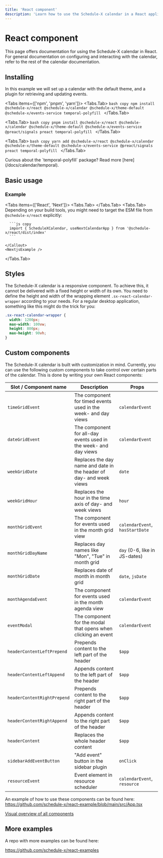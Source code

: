 ```yaml
---
title: 'React component'
description: 'Learn how to use the Schedule-X calendar in a React application'
---
```



# <ReactIcon /> React component

This page offers documentation for using the Schedule-X calendar in React. For general documentation on
configuring and interacting with the calendar, refer to the rest of the calendar documentation.

## Installing

In this example we will set up a calendar with the default theme, and a plugin for retrieving and updating events.


<Tabs items={['npm', 'pnpm', 'yarn']}>
  <Tabs.Tab>
    ```bash copy
      npm install @schedule-x/react @schedule-x/calendar @schedule-x/theme-default @schedule-x/events-service temporal-polyfill
    ```
  </Tabs.Tab>

  <Tabs.Tab>
    ```bash copy
      pnpm install @schedule-x/react @schedule-x/calendar @schedule-x/theme-default @schedule-x/events-service @preact/signals preact temporal-polyfill
    ```
  </Tabs.Tab>

  <Tabs.Tab>
    ```bash copy
      yarn add @schedule-x/react @schedule-x/calendar @schedule-x/theme-default @schedule-x/events-service @preact/signals preact temporal-polyfill
    ```
  </Tabs.Tab>
</Tabs>


<Callout type="info">
  Curious about the `temporal-polyfill` package? Read more [here](/docs/calendar/temporal).
</Callout>


## Basic usage

### Example


<Tabs items={['React', 'Next']}>
  <Tabs.Tab>
    <ReactExample />
  </Tabs.Tab>
  <Tabs.Tab>
    <Callout type="info">
      Depending on your build tools, you might need to target
      the ESM file from `@schedule-x/react` explicitly:

      ```js copy
      import { ScheduleXCalendar, useNextCalendarApp } from '@schedule-x/react/dist/index'
      ```

    </Callout>
    <NextjsExample />
  </Tabs.Tab>
</Tabs>

## Styles

The Schedule-X calendar is a responsive component. To achieve this,
it cannot be delivered with a fixed height or width of its own. You need to define the height and width of the
wrapping element `.sx-react-calendar-wrapper` according to your needs. For a regular desktop application, something
like this might do the trick for you:

```css
.sx-react-calendar-wrapper {
  width: 1200px;
  max-width: 100vw;
  height: 800px;
  max-height: 90vh;
}
```

## Custom components

The Schedule-X calendar is built with customization in mind. Currently, you can use the following custom
components to take control over certain parts of the calendar. This is done by writing your own React components:

| Slot / Component name       | Description                                                         | Props                           |
|-----------------------------|---------------------------------------------------------------------|---------------------------------|
| `timeGridEvent`             | The component for timed events used in the week- and day views      | `calendarEvent`                 |
| `dateGridEvent`             | The component for all-day events used in the week- and day views    | `calendarEvent`                 |
| `weekGridDate`              | Replaces the day name and date in the header of day- and week views | `date`                          |
| `weekGridHour`              | Replaces the hour in the time axis of day- and week views           | `hour`                          |
| `monthGridEvent`            | The component for events used in the month grid view                | `calendarEvent`, `hasStartDate` |
| `monthGridDayName`          | Replaces day names like "Mon", "Tue" in month grid                  | `day` (0-6, like in JS-dates)   |
| `monthGridDate`             | Replaces date of month in month grid                                | `date`, `jsDate`                |
| `monthAgendaEvent`          | The component for events used in the month agenda view              | `calendarEvent`                 |
| `eventModal`                | The component for the modal that opens when clicking an event       | `calendarEvent`                 |
| `headerContentLeftPrepend`  | Prepends content to the left part of the header                     | `$app`                          |
| `headerContentLeftAppend`   | Appends content to the left part of the header                      | `$app`                          |
| `headerContentRightPrepend` | Prepends content to the right part of the header                    | `$app`                          |
| `headerContentRightAppend`  | Appends content to the right part of the header                     | `$app`                          |
| `headerContent`             | Replaces the whole header content                                   | `$app`                          |
| `sidebarAddEventButton`     | "Add event" button in the sidebar plugin                            | `onClick`                       |
| `resourceEvent`             | Event element in resource scheduler                                 | `calendarEvent`, `resource`     |

An example of how to use these components can be found here: https://github.com/schedule-x/react-example/blob/main/src/App.tsx

[Visual overview of all components](/docs/calendar/custom-components)

## More examples

A repo with more examples can be found here:

https://github.com/schedule-x/react-examples

